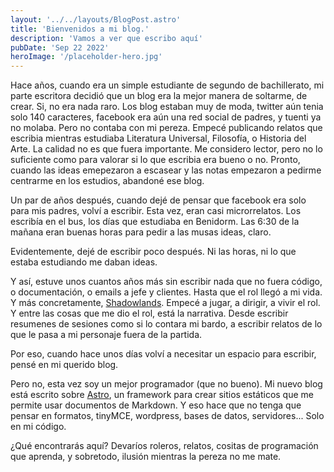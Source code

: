 ```yaml
---
layout: '../../layouts/BlogPost.astro'
title: 'Bienvenidos a mi blog.'
description: 'Vamos a ver que escribo aquí'
pubDate: 'Sep 22 2022'
heroImage: '/placeholder-hero.jpg'
---
```


Hace años, cuando era un simple estudiante de segundo de bachillerato, mi parte escritora decidió que un blog era la mejor manera de soltarme, de crear. 
Si, no era nada raro. Los blog estaban muy de moda, twitter aún tenia solo 140 caracteres, facebook era aún una red social de padres, y tuenti ya no molaba. Pero no contaba con mi pereza. Empecé publicando relatos que escribia mientras estudiaba Literatura Universal, Filosofía, o Historia del Arte. La calidad no es que fuera importante. Me considero lector, pero no lo suficiente como para valorar si lo que escribia era bueno o no. Pronto, cuando las ideas emepezaron a escasear y las notas empezaron a pedirme centrarme en los estudios, abandoné ese blog.

Un par de años después, cuando dejé de pensar que facebook era solo para mis padres, volví a escribir. Esta vez, eran casi microrrelatos. Los escribía en el bus, los días que estudiaba en Benidorm. Las 6:30 de la mañana eran buenas horas para pedir a las musas ideas, claro.

Evidentemente, dejé de escribir poco después. Ni las horas, ni lo que estaba estudiando me daban ideas.

Y así, estuve unos cuantos años más sin escribir nada que no fuera código, o documentación, o emails a jefe y clientes. Hasta que el rol llegó a mi vida. Y más concretamente, <a href="https://shadowlands.es/" target="_blank">Shadowlands</a>. Empecé a jugar, a dirigir, a vivir el rol. Y entre las cosas que me dio el rol, está la narrativa. Desde escribir resumenes de sesiones como si lo contara mi bardo, a escribir relatos de lo que le pasa a mi personaje fuera de la partida.

Por eso, cuando hace unos días volví a necesitar un espacio para escribir, pensé en mi querido blog. 

Pero no, esta vez soy un mejor programador (que no bueno). Mi nuevo blog está escrito sobre <a href="https://astro.build/" target="_blank">Astro</a>, un framework para crear sitios estáticos que me permite usar documentos de Markdown. Y eso hace que no tenga que pensar en formatos, tinyMCE, wordpress, bases de datos, servidores... Solo en mi código.

¿Qué encontrarás aquí? Devaríos roleros, relatos, cositas de programación que aprenda, y sobretodo, ilusión mientras la pereza no me mate.
